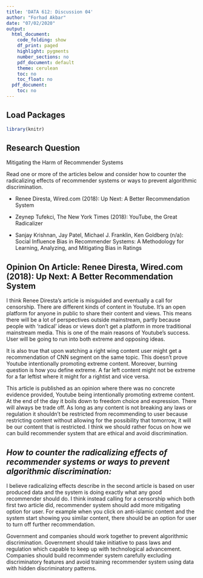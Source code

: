---
title: 'DATA 612: Discussion 04'
author: "Forhad Akbar"
date: "07/02/2020"
output:
  html_document:
    code_folding: show
    df_print: paged
    highlight: pygments
    number_sections: no
    pdf_document: default
    theme: cerulean
    toc: no
    toc_float: no
  pdf_document:
    toc: no
---

## **Load Packages**

```{r load-packages, warning = FALSE, message = FALSE}
library(knitr)
```

## **Research Question**

Mitigating the Harm of Recommender Systems  

Read one or more of the articles below and consider how to counter the radicalizing effects of recommender systems or ways to prevent algorithmic discrimination.  

- Renee Diresta, Wired.com (2018): Up Next: A Better Recommendation System  

- Zeynep Tufekci, The New York Times (2018): YouTube, the Great Radicalizer  

- Sanjay Krishnan, Jay Patel, Michael J. Franklin, Ken Goldberg (n/a): Social Influence Bias in Recommender Systems: A Methodology for Learning, Analyzing, and Mitigating Bias in Ratings  

## **Opinion On Article:  Renee Diresta, Wired.com (2018): Up Next: A Better Recommendation System**

I think Renee Diresta’s article is misguided and eventually a call for censorship. There are different kinds of content in Youtube. It’s an open platform for anyone in public to share their content and views. This means there will be a lot of perspectives outside mainstream, partly because people with ‘radical’ ideas or views don’t get a platform in more traditional mainstream media. This is one of the main reasons of Youtube’s success. User will be going to run into both extreme and opposing ideas.   

It is also true that upon watching a right wing content user might get a recommendation of CNN segment on the same topic. This doesn’t prove Youtube intentionally promoting extreme content. Moreover, burning question is how you define extreme. A far left content might not be extreme for a far leftist where it might for a rightist and vice versa.  

This article is published as an opinion where there was no concrete evidence provided, Youtube being intentionally promoting extreme content. At the end of the day it boils down to freedom choice and expression. There will always be trade off. As long as any content is not breaking any laws or regulation it shouldn’t be restricted from recommending to user because restricting content without allowing for the possibility that tomorrow, it will be our content that is restricted. 
I think we should rather focus on how we can build recommender system that are ethical and avoid discrimination.  

## *How to counter the radicalizing effects of recommender systems or ways to prevent algorithmic discrimination:*  

I believe radicalizing effects describe in the second article is based on user produced data and the system is doing exactly what any good recommender should do. I think instead calling for a censorship which both first two article did, recommender system should add more mitigating option for user. For example when you click on anti-islamic content and the system start showing you similar content, there should be an option for user to turn off further recommendation.  

Government and companies should work together to prevent algorithmic discrimination. Government should take initiative to pass laws and regulation which capable to keep up with technological advancement. Companies should build recommender system carefully excluding discriminatory features and avoid training recommender system using data with hidden discriminatory patterns.  

